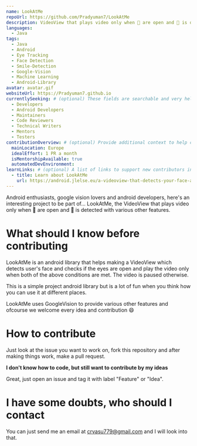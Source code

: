 ```yaml
---
name: LookAtMe
repoUrl: https://github.com/Pradyuman7/LookAtMe
description: VideoView that plays video only when 👀 are open and 👦 is detected with various other features.
languages:
  - Java
tags:
  - Java
  - Android
  - Eye Tracking
  - Face Detection
  - Smile-Detection
  - Google-Vision
  - Machine Learning
  - Android-Library
avatar: avatar.gif
websiteUrl: https://Pradyuman7.github.io
currentlySeeking: # (optional) These fields are searchable and very helpful for contributors to match well with your project
  - Developers
  - Android Developers
  - Maintainers
  - Code Reviewers
  - Technical Writers
  - Mentors
  - Testers
contributionOverview: # (optional) Provide additional context to help contributors match well with your project
  mainLocation: Europe
  idealEffort: 1 PR a month
  isMentorshipAvailable: true
  automatedDevEnvironment: 
learnLinks: # (optional) A list of links to support new contributors in learning about your project and tech stack and culture / community
  - title: Learn about LookAtMe
    url: https://android.jlelse.eu/a-videoview-that-detects-your-face-and-tracks-your-eyes-afc3a04fd735
---
```


<!-- Divide your content into sections using our handy shortcodes. Each section is optional -->

<Overview>

Android enthusiasts, google vision lovers and android developers, here's an interesting project to be part of... LookAtMe, the VideoView that plays video only when 👀 are open and 👦 is detected with various other features.

</Overview>

<Contributing>

# What should I know before contributing

LookAtMe is an android library that helps making a VideoView which detects user's face and checks if the eyes are open and play the video only when both of the above conditions are met. The video is paused otherwise. 

This is a simple project android library but is a lot of fun when you think how you can use it at different places.

LookAtMe uses GoogleVision to provide various other features and ofcourse we welcome every idea and contribution :smile:

# How to contribute

Just look at the issue you want to work on, fork this repository and after making things work, make a pull request.

**I don't know how to code, but still want to contribute by my ideas**

Great, just open an issue and tag it with label "Feature" or "Idea".

# I have some doubts, who should I contact

You can just send me an email at crvasu779@gmail.com and I will look into that.

</Contributing>
